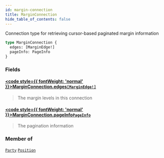 ```yaml
---
id: margin-connection
title: MarginConnection
hide_table_of_contents: false
---
```








Connection type for retrieving cursor-based paginated margin information

```graphql
type MarginConnection {
  edges: [MarginEdge!]
  pageInfo: PageInfo
}
```


### Fields

#### [<code style={{ fontWeight: 'normal' }}>MarginConnection.<b>edges</b></code>](#)<Bullet />[`[MarginEdge!]`](/docs/testnet/graphql/objects/margin-edge) <Badge class="secondary" text="list"/> <Badge class="secondary" text="object"/>
> The margin levels in this connection
> 

#### [<code style={{ fontWeight: 'normal' }}>MarginConnection.<b>pageInfo</b></code>](#)<Bullet />[`PageInfo`](/docs/testnet/graphql/objects/page-info) <Badge class="secondary" text="object"/>
> The pagination information
> 



### Member of

[`Party`](/docs/testnet/graphql/objects/party)  <Badge class="secondary" text="object"/><Bullet />[`Position`](/docs/testnet/graphql/objects/position)  <Badge class="secondary" text="object"/>



